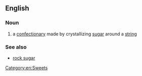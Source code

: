 ==English==

===Noun===
{{wikipedia}}
{{en-noun|head=[[rock]] [[candy]]|-}}

# {{US}} a [[confectionary]] made by crystallizing [[sugar]] around a [[string]]

===See also===
* [[rock sugar]]
[[Category:en:Sweets]]